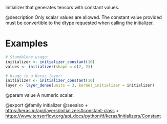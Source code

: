 Initializer that generates tensors with constant values.

@description
Only scalar values are allowed.
The constant value provided must be convertible to the dtype requested
when calling the initializer.

# Examples
```r
# Standalone usage:
initializer <- initializer_constant(10)
values <- initializer(shape = c(2, 2))
```

```r
# Usage in a Keras layer:
initializer <- initializer_constant(10)
layer <- layer_dense(units = 3, kernel_initializer = initializer)
```

@param value A numeric scalar.

@export
@family initializer
@seealso
+ <https:/keras.io/api/layers/initializers#constant-class>
+ <https://www.tensorflow.org/api_docs/python/tf/keras/initializers/Constant>
